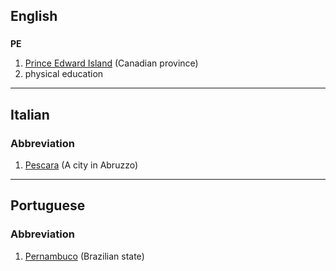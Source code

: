 ==English==
==={{initialism}}===
'''PE'''

#[[Prince Edward Island]] (Canadian province)
#physical education
----

==Italian==
===Abbreviation===
# [[Pescara]] (A city in Abruzzo)
----
==Portuguese==
===Abbreviation===
#[[Pernambuco]] (Brazilian state)